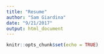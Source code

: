 ```yaml
---
title: "Resume"
author: "Sam Giardina"
date: "9/21/2017"
output: html_document
---
```


```r
knitr::opts_chunk$set(echo = TRUE)
```

